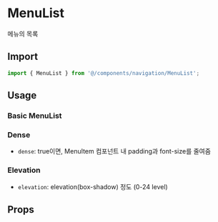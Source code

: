 
<Meta of={MenuListStories} />

# MenuList

메뉴의 목록

## Import

```js
import { MenuList } from '@/components/navigation/MenuList';
```

## Usage

### Basic MenuList

<Canvas of={MenuListStories.BasicMenuList} />

### Dense

- `dense`: true이면, MenuItem 컴포넌트 내 padding과 font-size를 줄여줌

<Canvas of={MenuListStories.Dense} />

### Elevation

- `elevation`: elevation(box-shadow) 정도 (0-24 level)

<Canvas of={MenuListStories.Elevation} />

## Props

<ArgTypes of={MenuListStories} sort="alpha" />

